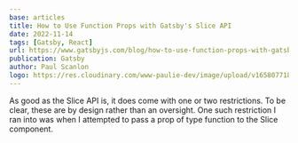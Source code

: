 ```yaml
---
base: articles
title: How to Use Function Props with Gatsby's Slice API
date: 2022-11-14
tags: [Gatsby, React]
url: https://www.gatsbyjs.com/blog/how-to-use-function-props-with-gatsbys-slice-api
publication: Gatsby
author: Paul Scanlon
logo: https://res.cloudinary.com/www-paulie-dev/image/upload/v1658077182/paulie.dev/Logos/gatsby-logo_dgbkjm.png
---
```


As good as the Slice API is, it does come with one or two restrictions. To be clear, these are by design rather than an
oversight. One such restriction I ran into was when I attempted to pass a prop of type function to the Slice component.
